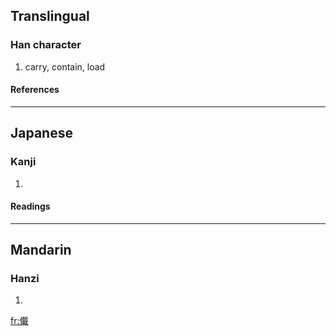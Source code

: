 {{see|傤}}

==Translingual==
===Han character===
{{Han char|rad=人|as=13|sn=15|four=|canj=人十戈十 (OJIJ)}}
# carry, contain, load
====References====
{{Han ref|kx=0119.231|dkj=01210|hdz=10223.100|uh=510E|ud=20750}}
----
==Japanese==
===Kanji===
{{ja-kanji|grade=|rs=人13}}
# {{defn|Japanese}}
====Readings====
{{ja-readings|on=[[さい]] (sai)|kun=[[のせる]] (noseru)}}
----
==Mandarin==
===Hanzi===
{{cmn-hanzi|pin=[[zài]] ([[zai4]])|wg=tsai<sup>4</sup>}}
# {{defn|Mandarin}}

[[fr:儎]]